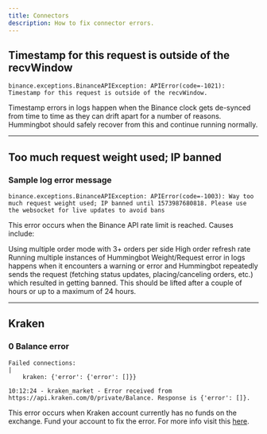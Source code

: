 ```yaml
---
title: Connectors
description: How to fix connector errors.
---
```


## Timestamp for this request is outside of the recvWindow

```
binance.exceptions.BinanceAPIException: APIError(code=-1021): Timestamp for this request is outside of the recvWindow.
```

Timestamp errors in logs happen when the Binance clock gets de-synced from time to time as they can drift apart for a number of reasons. Hummingbot should safely recover from this and continue running normally.

---

## Too much request weight used; IP banned

### Sample log error message

```
binance.exceptions.BinanceAPIException: APIError(code=-1003): Way too much request weight used; IP banned until 1573987680818. Please use the websocket for live updates to avoid bans
```

This error occurs when the Binance API rate limit is reached. Causes include:

Using multiple order mode with 3+ orders per side
High order refresh rate
Running multiple instances of Hummingbot
Weight/Request error in logs happens when it encounters a warning or error and Hummingbot repeatedly sends the request (fetching status updates, placing/canceling orders, etc.) which resulted in getting banned. This should be lifted after a couple of hours or up to a maximum of 24 hours.

---

## Kraken

### 0 Balance error

```
Failed connections:                                                                                      |
    kraken: {'error': {'error': []}}

10:12:24 - kraken_market - Error received from https://api.kraken.com/0/private/Balance. Response is {'error': []}.
```

This error occurs when Kraken account currently has no funds on the exchange. Fund your account to fix the error. For more info visit this [here](https://support.kraken.com/hc/en-us/articles/360001491786-API-Error-Codes).
